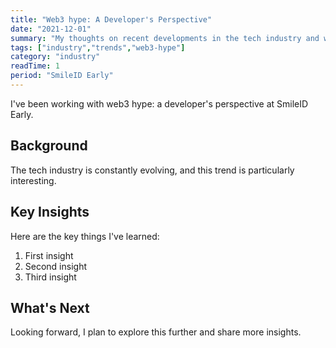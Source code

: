 ```yaml
---
title: "Web3 hype: A Developer's Perspective"
date: "2021-12-01"
summary: "My thoughts on recent developments in the tech industry and what they mean for developers."
tags: ["industry","trends","web3-hype"]
category: "industry"
readTime: 1
period: "SmileID Early"
---
```


I've been working with web3 hype: a developer's perspective at SmileID Early.

## Background

The tech industry is constantly evolving, and this trend is particularly interesting.

## Key Insights

Here are the key things I've learned:

1. First insight
2. Second insight
3. Third insight

## What's Next

Looking forward, I plan to explore this further and share more insights.


